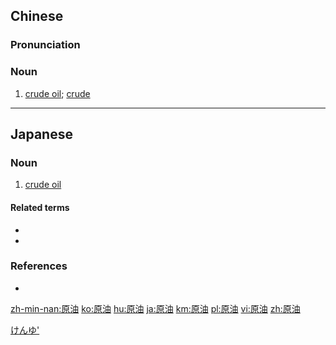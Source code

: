 {{also|yuanyou}}
==Chinese==
{{zh-forms}}

===Pronunciation===
{{zh-pron
|m=yuányóu
|c=jyun4 jau4
|mn=goân-iû
|cat=n
}}

===Noun===
{{zh-noun}}

# {{lb|zh|Advanced Mandarin}} [[crude oil]]; [[crude]]

----

==Japanese==
{{ja-kanjitab|げん|ゆ|yomi=on}}

===Noun===
{{ja-noun|げんゆ}}

# [[crude oil]]

====Related terms====
* {{ja-r|石油|せきゆ|gloss=[[oil]], [[petroleum]]}}
* {{ja-r|灯油|とうゆ|gloss=[[kerosene]]}}

===References===
* {{R:Shogakukan}}

[[Category:ja:Liquids|けんゆ']]

[[zh-min-nan:原油]]
[[ko:原油]]
[[hu:原油]]
[[ja:原油]]
[[km:原油]]
[[pl:原油]]
[[vi:原油]]
[[zh:原油]]